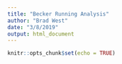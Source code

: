 ```yaml
---
title: "Becker Running Analysis"
author: "Brad West"
date: "3/8/2019"
output: html_document
---
```


```r
knitr::opts_chunk$set(echo = TRUE)
```
